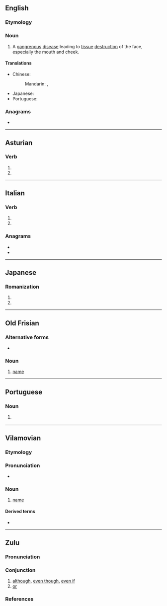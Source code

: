 ==English==
{{wikipedia|Noma (disease)}}

===Etymology===
{{rfe|lang=en}}

===Noun===
{{en-noun|-}}

# {{lb|en|disease}} A [[gangrenous]] [[disease]] leading to [[tissue]] [[destruction]] of the face, especially the mouth and cheek.

====Translations====
{{trans-top|disease}}
* Chinese:
*: Mandarin: {{t|cmn|坏疽性口炎|tr=huàijūxìngkǒuyán|sc=Hani}}, {{t+|cmn|走马疳|tr=zǒumǎgān|sc=Hani}}
{{trans-mid}}
* Japanese: {{t|ja|水癌|tr=すいがん, suigan|sc=Jpan}}
* Portuguese: {{t|pt|noma|f}}
{{trans-bottom}}

===Anagrams===
* {{anagrams|en|Amon|Mano|Mona|Noam|Oman|Onam|mano|moan|mona}}

----

==Asturian==

===Verb===
{{ast-verb form}}

# {{form of|third-person singular present indicative|nomar|lang=ast}}
# {{form of|second-person singular imperative|nomar|lang=ast}}

----

==Italian==

===Verb===
{{head|it|verb form}}

# {{inflection of|nomare||3|s|pres|indc|lang=it}}
# {{inflection of|nomare||2|s|impr|lang=it}}

===Anagrams===
* {{l|it|mano}}
* {{l|it|Oman}}

----

==Japanese==

===Romanization===
{{ja-romaji}}

# {{ja-romanization of|のま}}
# {{ja-romanization of|ノマ}}

----
==Old Frisian==

===Alternative forms===
* {{l|ofs|nama}}

===Noun===
{{ofs-noun|m}}

# [[name]]

----

==Portuguese==

===Noun===
{{pt-noun|f|-}}

# {{lb|pt|disease}} {{l|en|noma}} {{gloss|gangrenous disease of the mouth and cheeks}}

----

==Vilamovian==

===Etymology===
{{rfe|lang=wym}}

===Pronunciation===
* {{audio|Wym-noma (wersja Józefa Gary).ogg|Audio|lang=wym}}

===Noun===
{{wym-noun|m|head=nōma|pl=noma}}

# [[name]]

====Derived terms====
* {{l|wym|nomastaog}}

----

==Zulu==

===Pronunciation===
{{zu-IPA|nóma}}

===Conjunction===
{{head|zu|conjunction|head=nóma}}

# [[although]], [[even though]], [[even if]]
# [[or]]

===References===
{{R:zu:ZED||3.9}}